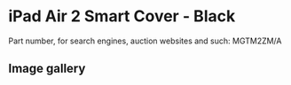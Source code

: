 
# iPad Air 2 Smart Cover - Black

Part number, for search engines, auction websites and such: MGTM2ZM/A

## Image gallery

<div style={{ width: '100%', maxWidth: '768px' }}>
<GalleryComponent
    images={[
      {
        original: "/everysource/MGTM2.webp",
        thumbnail: "/everypreview/MGTM2.webp",
      },
      {
        original: "/everysource/MGTM2_AV1_GOLD.webp",
        thumbnail: "/everypreview/MGTM2_AV1_GOLD.webp",
      },
      {
        original: "/everysource/MGTM2_AV1_SILVER.webp",
        thumbnail: "/everypreview/MGTM2_AV1_SILVER.webp",
      },
      {
        original: "/everysource/MGTM2_AV1_SPACE_GRAY.webp",
        thumbnail: "/everypreview/MGTM2_AV1_SPACE_GRAY.webp",
      },
      {
        original: "/everysource/MGTM2_AV2.webp",
        thumbnail: "/everypreview/MGTM2_AV2.webp",
      },
      {
        original: "/everysource/MGTM2_AV3.webp",
        thumbnail: "/everypreview/MGTM2_AV3.webp",
      },
      {
        original: "/everysource/MGTM2_AV5.webp",
        thumbnail: "/everypreview/MGTM2_AV5.webp",
      }
    ]}
  />
</div>